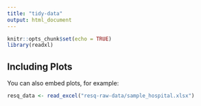 ```yaml
---
title: "tidy-data"
output: html_document
---
```


```r
knitr::opts_chunk$set(echo = TRUE)
library(readxl)
```

## Including Plots

You can also embed plots, for example:

```r
resq_data <- read_excel("resq-raw-data/sample_hospital.xlsx")
```


